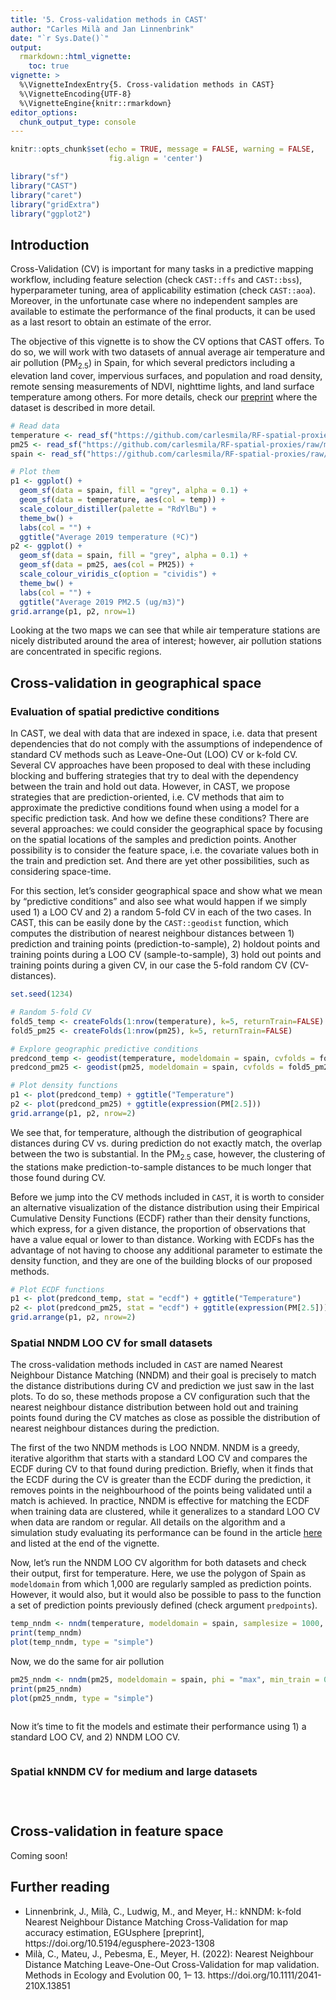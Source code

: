 ```yaml
---
title: '5. Cross-validation methods in CAST'
author: "Carles Milà and Jan Linnenbrink"
date: "`r Sys.Date()`"
output:
  rmarkdown::html_vignette:
    toc: true
vignette: >
  %\VignetteIndexEntry{5. Cross-validation methods in CAST}
  %\VignetteEncoding{UTF-8}
  %\VignetteEngine{knitr::rmarkdown}
editor_options: 
  chunk_output_type: console
---
```


```r
knitr::opts_chunk$set(echo = TRUE, message = FALSE, warning = FALSE,
                      fig.align = 'center')
```

```r
library("sf")
library("CAST")
library("caret")
library("gridExtra")
library("ggplot2")
```

## Introduction

Cross-Validation (CV) is important for many tasks in a predictive mapping workflow, including feature selection (check `CAST::ffs` and `CAST::bss`), hyperparameter tuning, area of applicability estimation (check `CAST::aoa`). Moreover, in the unfortunate case where no independent samples are available to estimate the performance of the final products, it can be used as a last resort to obtain an estimate of the error.

The objective of this vignette is to show the CV options that CAST offers. To do so, we will work with two datasets of annual average air temperature and air pollution (PM$_{2.5}$) in Spain, for which several predictors including a elevation  land cover, impervious surfaces, and population and road density, remote sensing measurements of NDVI, nighttime lights, and land surface temperature among others. For more details, check our [preprint](https://egusphere.copernicus.org/preprints/2024/egusphere-2024-138/) where the dataset is described in more detail. 

```r
# Read data
temperature <- read_sf("https://github.com/carlesmila/RF-spatial-proxies/raw/main/data/temp/temp_train.gpkg")
pm25 <- read_sf("https://github.com/carlesmila/RF-spatial-proxies/raw/main/data/AP/PM25_train.gpkg")
spain <- read_sf("https://github.com/carlesmila/RF-spatial-proxies/raw/main/data/boundaries/spain.gpkg")

# Plot them
p1 <- ggplot() +
  geom_sf(data = spain, fill = "grey", alpha = 0.1) +
  geom_sf(data = temperature, aes(col = temp)) +
  scale_colour_distiller(palette = "RdYlBu") +
  theme_bw() +
  labs(col = "") +
  ggtitle("Average 2019 temperature (ºC)")
p2 <- ggplot() +
  geom_sf(data = spain, fill = "grey", alpha = 0.1) +
  geom_sf(data = pm25, aes(col = PM25)) +
  scale_colour_viridis_c(option = "cividis") +
  theme_bw() +
  labs(col = "") +
  ggtitle("Average 2019 PM2.5 (ug/m3)")
grid.arrange(p1, p2, nrow=1)
```

Looking at the two maps we can see that while air temperature stations are nicely distributed around the area of interest; however, air pollution stations are concentrated in specific regions.

## Cross-validation in geographical space

### Evaluation of spatial predictive conditions

In CAST, we deal with data that are indexed in space, i.e. data that present dependencies that do not comply with the assumptions of independence of standard CV methods such as Leave-One-Out (LOO) CV or k-fold CV. Several CV approaches have been proposed to deal with these including blocking and buffering strategies that try to deal with the dependency between the train and hold out data. However, in CAST, we propose strategies that are prediction-oriented, i.e. CV methods that aim to approximate the predictive conditions found when using a model for a specific prediction task. And how we define these conditions? There are several approaches: we could consider the geographical space by focusing on the spatial locations of the samples and prediction points. Another possibility is to consider the feature space, i.e. the covariate values both in the train and prediction set. And there are yet other possibilities, such as considering space-time.

For this section, let's consider geographical space and show what we mean by "predictive conditions" and also see what would happen if we simply used 1) a LOO CV and 2) a random 5-fold CV in each of the two cases. In CAST, this can be easily done by the `CAST::geodist` function, which computes the distribution of nearest neighbour distances between 1) prediction and training points (prediction-to-sample), 2) holdout points and training points during a LOO CV (sample-to-sample), 3) hold out points and training points during a given CV, in our case the 5-fold random CV (CV-distances).

```r
set.seed(1234)

# Random 5-fold CV
fold5_temp <- createFolds(1:nrow(temperature), k=5, returnTrain=FALSE)
fold5_pm25 <- createFolds(1:nrow(pm25), k=5, returnTrain=FALSE)

# Explore geographic predictive conditions
predcond_temp <- geodist(temperature, modeldomain = spain, cvfolds = fold5_temp)
predcond_pm25 <- geodist(pm25, modeldomain = spain, cvfolds = fold5_pm25)

# Plot density functions
p1 <- plot(predcond_temp) + ggtitle("Temperature")
p2 <- plot(predcond_pm25) + ggtitle(expression(PM[2.5]))
grid.arrange(p1, p2, nrow=2)
```

We see that, for temperature, although the distribution of geographical distances during CV vs. during prediction do not exactly match, the overlap between the two is substantial. In the PM$_{2.5}$ case, however, the clustering of the stations make prediction-to-sample distances to be much longer that those found during CV.

Before we jump into the CV methods included in `CAST`, it is worth to consider an alternative visualization of the distance distribution using their Empirical Cumulative Density Functions (ECDF) rather than their density functions, which express, for a given distance, the proportion of observations that have a value equal or lower to than distance. Working with ECDFs has the advantage of not having to choose any additional parameter to estimate the density function, and they are one of the building blocks of our proposed methods.

```r
# Plot ECDF functions
p1 <- plot(predcond_temp, stat = "ecdf") + ggtitle("Temperature")
p2 <- plot(predcond_pm25, stat = "ecdf") + ggtitle(expression(PM[2.5]))
grid.arrange(p1, p2, nrow=2)
```

### Spatial NNDM LOO CV for small datasets

The cross-validation methods included in `CAST` are named Nearest Neighbour Distance Matching (NNDM) and their goal is precisely to match the distance distributions during CV and prediction we just saw in the last plots. To do so, these methods propose a CV configuration such that the nearest neighbour distance distribution between hold out and training points found during the CV matches as close as possible the distribution of nearest neighbour distances during the prediction.

The first of the two NNDM methods is LOO NNDM. NNDM is a greedy, iterative algorithm that starts with a standard LOO CV and compares the ECDF during CV to that found during prediction. Briefly, when it finds that the ECDF during the CV is greater than the ECDF during the prediction, it removes points in the neighbourhood of the points being validated until a match is achieved. In practice, NNDM is effective for matching the ECDF when training data are clustered, while it generalizes to a standard LOO CV when data are random or regular. All details on the algorithm and a simulation study evaluating its performance can be found in the article [here](https://doi.org/10.5194/egusphere-2023-1308) and listed at the end of the vignette.

Now, let's run the NNDM LOO CV algorithm for both datasets and check their output, first for temperature. Here, we use the polygon of Spain as `modeldomain` from which 1,000 are regularly sampled as prediction points. However, it would also, but it would also be possible to pass to the function a set of prediction points previously defined (check argument `predpoints`).

```r
temp_nndm <- nndm(temperature, modeldomain = spain, samplesize = 1000, phi = "max", min_train = 0.5)
print(temp_nndm)
plot(temp_nndm, type = "simple")
```

Now, we do the same for air pollution

```r
pm25_nndm <- nndm(pm25, modeldomain = spain, phi = "max", min_train = 0.5)
print(pm25_nndm)
plot(pm25_nndm, type = "simple")
```

```r

```

Now it's time to fit the models and estimate their performance using 1) a standard LOO CV, and 2) NNDM LOO CV.

```r

```

### Spatial kNNDM CV for medium and large datasets

```r

```

```r

```

```r

```

## Cross-validation in feature space

Coming soon!

## Further reading

* Linnenbrink, J., Milà, C., Ludwig, M., and Meyer, H.: kNNDM: k-fold Nearest Neighbour Distance Matching Cross-Validation for map accuracy estimation, EGUsphere [preprint], https://doi.org/10.5194/egusphere-2023-1308
* Milà, C., Mateu, J., Pebesma, E., Meyer, H. (2022): Nearest Neighbour Distance Matching Leave-One-Out Cross-Validation for map validation. Methods in Ecology and Evolution 00, 1– 13.  https://doi.org/10.1111/2041-210X.13851
